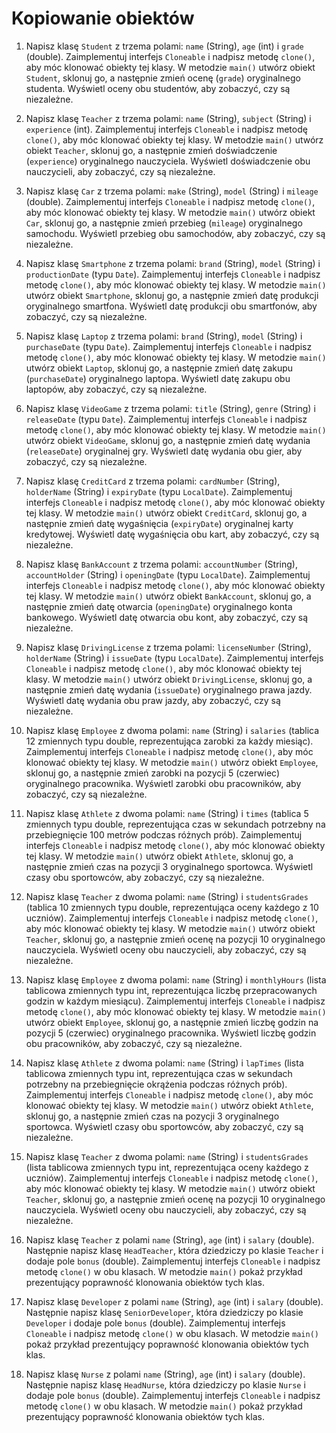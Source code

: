 # Kopiowanie obiektów

1. Napisz klasę `Student` z trzema polami: `name` (String), `age` (int) i `grade` (double). Zaimplementuj interfejs `Cloneable` i nadpisz metodę `clone()`, aby móc klonować obiekty tej klasy. W metodzie `main()` utwórz obiekt `Student`, sklonuj go, a następnie zmień ocenę (`grade`) oryginalnego studenta. Wyświetl oceny obu studentów, aby zobaczyć, czy są niezależne.

2. Napisz klasę `Teacher` z trzema polami: `name` (String), `subject` (String) i `experience` (int). Zaimplementuj interfejs `Cloneable` i nadpisz metodę `clone()`, aby móc klonować obiekty tej klasy. W metodzie `main()` utwórz obiekt `Teacher`, sklonuj go, a następnie zmień doświadczenie (`experience`) oryginalnego nauczyciela. Wyświetl doświadczenie obu nauczycieli, aby zobaczyć, czy są niezależne.

3. Napisz klasę `Car` z trzema polami: `make` (String), `model` (String) i `mileage` (double). Zaimplementuj interfejs `Cloneable` i nadpisz metodę `clone()`, aby móc klonować obiekty tej klasy. W metodzie `main()` utwórz obiekt `Car`, sklonuj go, a następnie zmień przebieg (`mileage`) oryginalnego samochodu. Wyświetl przebieg obu samochodów, aby zobaczyć, czy są niezależne.

4. Napisz klasę `Smartphone` z trzema polami: `brand` (String), `model` (String) i `productionDate` (typu `Date`). Zaimplementuj interfejs `Cloneable` i nadpisz metodę `clone()`, aby móc klonować obiekty tej klasy. W metodzie `main()` utwórz obiekt `Smartphone`, sklonuj go, a następnie zmień datę produkcji oryginalnego smartfona. Wyświetl datę produkcji obu smartfonów, aby zobaczyć, czy są niezależne.

5. Napisz klasę `Laptop` z trzema polami: `brand` (String), `model` (String) i `purchaseDate` (typu `Date`). Zaimplementuj interfejs `Cloneable` i nadpisz metodę `clone()`, aby móc klonować obiekty tej klasy. W metodzie `main()` utwórz obiekt `Laptop`, sklonuj go, a następnie zmień datę zakupu (`purchaseDate`) oryginalnego laptopa. Wyświetl datę zakupu obu laptopów, aby zobaczyć, czy są niezależne.

6. Napisz klasę `VideoGame` z trzema polami: `title` (String), `genre` (String) i `releaseDate` (typu `Date`). Zaimplementuj interfejs `Cloneable` i nadpisz metodę `clone()`, aby móc klonować obiekty tej klasy. W metodzie `main()` utwórz obiekt `VideoGame`, sklonuj go, a następnie zmień datę wydania (`releaseDate`) oryginalnej gry. Wyświetl datę wydania obu gier, aby zobaczyć, czy są niezależne.

7. Napisz klasę `CreditCard` z trzema polami: `cardNumber` (String), `holderName` (String) i `expiryDate` (typu `LocalDate`). Zaimplementuj interfejs `Cloneable` i nadpisz metodę `clone()`, aby móc klonować obiekty tej klasy. W metodzie `main()` utwórz obiekt `CreditCard`, sklonuj go, a następnie zmień datę wygaśnięcia (`expiryDate`) oryginalnej karty kredytowej. Wyświetl datę wygaśnięcia obu kart, aby zobaczyć, czy są niezależne.

8. Napisz klasę `BankAccount` z trzema polami: `accountNumber` (String), `accountHolder` (String) i `openingDate` (typu `LocalDate`). Zaimplementuj interfejs `Cloneable` i nadpisz metodę `clone()`, aby móc klonować obiekty tej klasy. W metodzie `main()` utwórz obiekt `BankAccount`, sklonuj go, a następnie zmień datę otwarcia (`openingDate`) oryginalnego konta bankowego. Wyświetl datę otwarcia obu kont, aby zobaczyć, czy są niezależne.

9. Napisz klasę `DrivingLicense` z trzema polami: `licenseNumber` (String), `holderName` (String) i `issueDate` (typu `LocalDate`). Zaimplementuj interfejs `Cloneable` i nadpisz metodę `clone()`, aby móc klonować obiekty tej klasy. W metodzie `main()` utwórz obiekt `DrivingLicense`, sklonuj go, a następnie zmień datę wydania (`issueDate`) oryginalnego prawa jazdy. Wyświetl datę wydania obu praw jazdy, aby zobaczyć, czy są niezależne.

10. Napisz klasę `Employee` z dwoma polami: `name` (String) i `salaries` (tablica 12 zmiennych typu double, reprezentująca zarobki za każdy miesiąc). Zaimplementuj interfejs `Cloneable` i nadpisz metodę `clone()`, aby móc klonować obiekty tej klasy. W metodzie `main()` utwórz obiekt `Employee`, sklonuj go, a następnie zmień zarobki na pozycji 5 (czerwiec) oryginalnego pracownika. Wyświetl zarobki obu pracowników, aby zobaczyć, czy są niezależne.

11. Napisz klasę `Athlete` z dwoma polami: `name` (String) i `times` (tablica 5 zmiennych typu double, reprezentująca czas w sekundach potrzebny na przebiegnięcie 100 metrów podczas różnych prób). Zaimplementuj interfejs `Cloneable` i nadpisz metodę `clone()`, aby móc klonować obiekty tej klasy. W metodzie `main()` utwórz obiekt `Athlete`, sklonuj go, a następnie zmień czas na pozycji 3 oryginalnego sportowca. Wyświetl czasy obu sportowców, aby zobaczyć, czy są niezależne.

12. Napisz klasę `Teacher` z dwoma polami: `name` (String) i `studentsGrades` (tablica 10 zmiennych typu double, reprezentująca oceny każdego z 10 uczniów). Zaimplementuj interfejs `Cloneable` i nadpisz metodę `clone()`, aby móc klonować obiekty tej klasy. W metodzie `main()` utwórz obiekt `Teacher`, sklonuj go, a następnie zmień ocenę na pozycji 10 oryginalnego nauczyciela. Wyświetl oceny obu nauczycieli, aby zobaczyć, czy są niezależne.

13. Napisz klasę `Employee` z dwoma polami: `name` (String) i `monthlyHours` (lista tablicowa zmiennych typu int, reprezentująca liczbę przepracowanych godzin w każdym miesiącu). Zaimplementuj interfejs `Cloneable` i nadpisz metodę `clone()`, aby móc klonować obiekty tej klasy. W metodzie `main()` utwórz obiekt `Employee`, sklonuj go, a następnie zmień liczbę godzin na pozycji 5 (czerwiec) oryginalnego pracownika. Wyświetl liczbę godzin obu pracowników, aby zobaczyć, czy są niezależne.

14. Napisz klasę `Athlete` z dwoma polami: `name` (String) i `lapTimes` (lista tablicowa zmiennych typu int, reprezentująca czas w sekundach potrzebny na przebiegnięcie okrążenia podczas różnych prób). Zaimplementuj interfejs `Cloneable` i nadpisz metodę `clone()`, aby móc klonować obiekty tej klasy. W metodzie `main()` utwórz obiekt `Athlete`, sklonuj go, a następnie zmień czas na pozycji 3 oryginalnego sportowca. Wyświetl czasy obu sportowców, aby zobaczyć, czy są niezależne.

15. Napisz klasę `Teacher` z dwoma polami: `name` (String) i `studentsGrades` (lista tablicowa zmiennych typu int, reprezentująca oceny każdego z uczniów). Zaimplementuj interfejs `Cloneable` i nadpisz metodę `clone()`, aby móc klonować obiekty tej klasy. W metodzie `main()` utwórz obiekt `Teacher`, sklonuj go, a następnie zmień ocenę na pozycji 10 oryginalnego nauczyciela. Wyświetl oceny obu nauczycieli, aby zobaczyć, czy są niezależne.

16. Napisz klasę `Teacher` z polami `name` (String), `age` (int) i `salary` (double). Następnie napisz klasę `HeadTeacher`, która dziedziczy po klasie `Teacher` i dodaje pole `bonus` (double). Zaimplementuj interfejs `Cloneable` i nadpisz metodę `clone()` w obu klasach. W metodzie `main()` pokaż przykład prezentujący poprawność klonowania obiektów tych klas.

17. Napisz klasę `Developer` z polami `name` (String), `age` (int) i `salary` (double). Następnie napisz klasę `SeniorDeveloper`, która dziedziczy po klasie `Developer` i dodaje pole `bonus` (double). Zaimplementuj interfejs `Cloneable` i nadpisz metodę `clone()` w obu klasach. W metodzie `main()` pokaż przykład prezentujący poprawność klonowania obiektów tych klas.

18. Napisz klasę `Nurse` z polami `name` (String), `age` (int) i `salary` (double). Następnie napisz klasę `HeadNurse`, która dziedziczy po klasie `Nurse` i dodaje pole `bonus` (double). Zaimplementuj interfejs `Cloneable` i nadpisz metodę `clone()` w obu klasach. W metodzie `main()` pokaż przykład prezentujący poprawność klonowania obiektów tych klas.